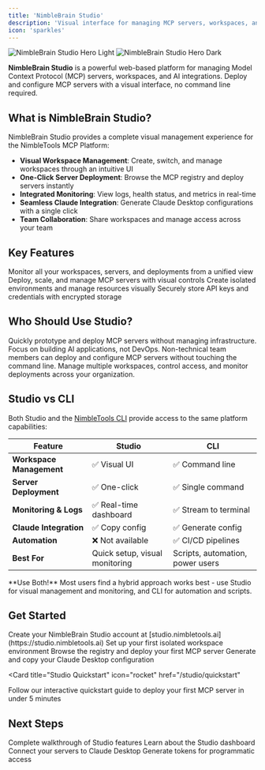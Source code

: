 ```yaml
---
title: 'NimbleBrain Studio'
description: 'Visual interface for managing MCP servers, workspaces, and AI integrations'
icon: 'sparkles'
---
```


<img
  className="block dark:hidden"
  src="/images/og-image.png"
  alt="NimbleBrain Studio Hero Light"
/>
<img
  className="hidden dark:block"
  src="/images/og-image.png"
  alt="NimbleBrain Studio Hero Dark"
/>

**NimbleBrain Studio** is a powerful web-based platform for managing Model Context Protocol (MCP) servers, workspaces, and AI integrations. Deploy and configure MCP servers with a visual interface, no command line required.

## What is NimbleBrain Studio?

NimbleBrain Studio provides a complete visual management experience for the NimbleTools MCP Platform:

- **Visual Workspace Management**: Create, switch, and manage workspaces through an intuitive UI
- **One-Click Server Deployment**: Browse the MCP registry and deploy servers instantly
- **Integrated Monitoring**: View logs, health status, and metrics in real-time
- **Seamless Claude Integration**: Generate Claude Desktop configurations with a single click
- **Team Collaboration**: Share workspaces and manage access across your team

## Key Features

<CardGroup cols={2}>
  <Card
    title="Dashboard Overview"
    icon="grid"
    href="/studio/dashboard"
  >
    Monitor all your workspaces, servers, and deployments from a unified view
  </Card>
  <Card
    title="Server Management"
    icon="server"
    href="/studio/server-management"
  >
    Deploy, scale, and manage MCP servers with visual controls
  </Card>
  <Card
    title="Workspace Management"
    icon="folder-tree"
    href="/studio/workspace-management"
  >
    Create isolated environments and manage resources visually
  </Card>
  <Card
    title="Secrets & Security"
    icon="lock"
    href="/studio/secrets-management"
  >
    Securely store API keys and credentials with encrypted storage
  </Card>
</CardGroup>

## Who Should Use Studio?

<AccordionGroup>
  <Accordion title="AI Engineers & Developers">
    Quickly prototype and deploy MCP servers without managing infrastructure. Focus on building AI applications, not DevOps.
  </Accordion>
  <Accordion title="Product Teams">
    Non-technical team members can deploy and configure MCP servers without touching the command line.
  </Accordion>
  <Accordion title="Enterprise Teams">
    Manage multiple workspaces, control access, and monitor deployments across your organization.
  </Accordion>
</AccordionGroup>

## Studio vs CLI

Both Studio and the [NimbleTools CLI](/cli/introduction) provide access to the same platform capabilities:

| Feature | Studio | CLI |
|---------|--------|-----|
| **Workspace Management** | ✅ Visual UI | ✅ Command line |
| **Server Deployment** | ✅ One-click | ✅ Single command |
| **Monitoring & Logs** | ✅ Real-time dashboard | ✅ Stream to terminal |
| **Claude Integration** | ✅ Copy config | ✅ Generate config |
| **Automation** | ❌ Not available | ✅ CI/CD pipelines |
| **Best For** | Quick setup, visual monitoring | Scripts, automation, power users |

<Callout type="tip">
  **Use Both!** Most users find a hybrid approach works best - use Studio for visual management and monitoring, and CLI for automation and scripts.
</Callout>

## Get Started

<Steps>
  <Step title="Sign Up">
    Create your NimbleBrain Studio account at [studio.nimbletools.ai](https://studio.nimbletools.ai)
  </Step>
  <Step title="Create a Workspace">
    Set up your first isolated workspace environment
  </Step>
  <Step title="Deploy a Server">
    Browse the registry and deploy your first MCP server
  </Step>
  <Step title="Connect to Claude">
    Generate and copy your Claude Desktop configuration
  </Step>
</Steps>

<Card
  title="Studio Quickstart"
  icon="rocket"
  href="/studio/quickstart"
>
  Follow our interactive quickstart guide to deploy your first MCP server in under 5 minutes
</Card>

## Next Steps

<CardGroup cols={2}>
  <Card
    title="Quickstart Guide"
    icon="play"
    href="/studio/quickstart"
  >
    Complete walkthrough of Studio features
  </Card>
  <Card
    title="Dashboard Overview"
    icon="chart-line"
    href="/studio/dashboard"
  >
    Learn about the Studio dashboard
  </Card>
  <Card
    title="Claude Desktop Setup"
    icon="robot"
    href="/studio/claude-desktop"
  >
    Connect your servers to Claude Desktop
  </Card>
  <Card
    title="API Keys & Tokens"
    icon="key"
    href="/studio/api-keys"
  >
    Generate tokens for programmatic access
  </Card>
</CardGroup>
